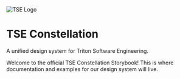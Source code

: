 
<Meta title="Welcome" />

<div
  style={{
    width: "100%",
    textAlign: "center",
    padding: "10rem 0",
    color: "#FCF6E5",
    background: "#0C2B35",
    marginBottom: "48px",
  }}
>
  <img src="./bulb.png" alt="TSE Logo" width={64} height={64} />
  <h1 className="sb-unstyled">TSE Constellation</h1>
  <p className="sb-unstyled">
    A unified design system for Triton Software Engineering.
  </p>
</div>

Welcome to the official TSE Constellation Storybook! This is where documentation and examples for
our design system will live.
